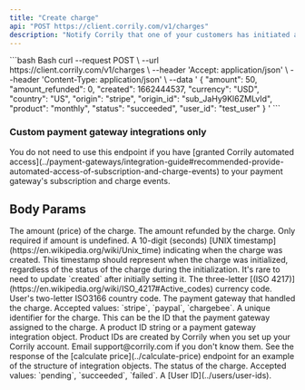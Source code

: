 ```yaml
---
title: "Create charge"
api: "POST https://client.corrily.com/v1/charges"
description: "Notify Corrily that one of your customers has initiated a one-time transaction."
---
```


<RequestExample>
```bash Bash
curl --request POST \
     --url https://client.corrily.com/v1/charges \
     --header 'Accept: application/json' \
     --header 'Content-Type: application/json' \
     --data '
{
     "amount": 50,
     "amount_refunded": 0,
     "created": 1662444537,
     "currency": "USD",
     "country": "US",
     "origin": "stripe",
     "origin_id": "sub_JaHy9Kl6ZMLvId",
     "product": "monthly",
     "status": "succeeded",
     "user_id": "test_user"
}
'
```
</RequestExample>

<Warning>
  <h3>Custom payment gateway integrations only</h3>
  You do not need to use this endpoint if you have [granted Corrily automated access](../payment-gateways/integration-guide#recommended-provide-automated-access-of-subscription-and-charge-events)
  to your payment gateway's subscription and charge events.
</Warning>

## Body Params

<ParamField body="amount" type="float" required>
  The amount (price) of the charge.
</ParamField>

<ParamField body="amount_refunded" type="float" default="0">
  The amount refunded by the charge. Only required if amount is undefined.
</ParamField>

<ParamField body="created" type="integer" required>
  A 10-digit (seconds) [UNIX timestamp](https://en.wikipedia.org/wiki/Unix_time)
  indicating when the charge was created. This timestamp should represent when
  the charge was initialized, regardless of the status of the charge during the
  initialization. It's rare to need to update `created` after initially setting
  it.
</ParamField>

<ParamField body="currency" type="string" required>
  The three-letter [(ISO
  4217)](https://en.wikipedia.org/wiki/ISO_4217#Active_codes) currency code.
</ParamField>

<ParamField body="country" type="string">
  User's two-letter ISO3166 country code.
</ParamField>

<ParamField body="origin" type="string" required>
  The payment gateway that handled the charge. Accepted values: `stripe`,
  `paypal`, `chargebee`.
</ParamField>

<ParamField body="origin_id" type="string" required>
  A unique identifier for the charge. This can be the ID that the payment
  gateway assigned to the charge.
</ParamField>

<ParamField body="product" type="string" required>
  A product ID string or a payment gateway integration object. Product IDs are
  created by Corrily when you set up your Corrily account. Email
  support@corrily.com if you don't know them. See the response of the [calculate
  price](../calculate-price) endpoint for an example of the structure of
  integration objects.
</ParamField>

<ParamField body="status" type="string" required>
  The status of the charge. Accepted values: `pending`, `succeeded`, `failed`.
</ParamField>

<ParamField body="user_id" type="string" required>
  A [User ID](../users/user-ids).
</ParamField>
